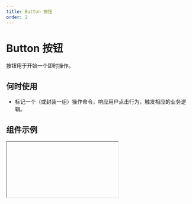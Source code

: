 ```yaml
---
title: Button 按钮
order: 2
---
```


# Button 按钮

按钮用于开始一个即时操作。

## 何时使用

- 标记一个（或封装一组）操作命令，响应用户点击行为，触发相应的业务逻辑。

## 组件示例


<Iframe url="https://www.aliwork.com/developer/button-v2?isRenderNav=false" />

## 组件属性


<AttrTable
  dataSource={[
    {
      code: "content",
      type: "string",
      default: "按钮",
      desc: "标题",
    },
    {
      code: "type",
      type: `'primary' | 'normal' | 'secondary' | 'ghostLight' | 'ghostDark' | 'warningNormal' |'warningPrimary' | 'textNormal' | 'textPrimary' | 'textSecondary'`,
      default:` 'primary' `,
      desc: "按钮的类型",
    },
    {
      code: "baseIcon",
      type: "string",
      default: "-",
      desc: "基础图标",
    },
    {
      code: "otherIcon",
      type: "string",
      default: "-",
      desc: "其他图标",
    },
    {
      code: "loading",
      type: "boolean",
      default: "false",
      desc: "按钮的载入状态",
    },
    {
      code: "onClick",
      type: "() => void",
      default: "-",
      desc: "点击按钮时事件",
    },
    {
      code: "triggerEventsWhenLoading",
      type: "boolean",
      default: "false",
      desc: "加载点击",
    },
    {
      code: "contentMarginMobile",
      type: `'0' | '16'`,
      default: ` '0' `,
      desc: "Mobile 端设置 左右间距",
    }
  ]}
/>
